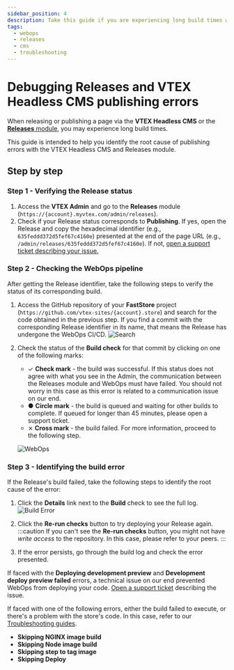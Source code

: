 ```yaml
---
sidebar_position: 4
description: Take this guide if you are experiencing long build times when publishing a page via the VTEX Headless CMS or the Releases module.
tags:
  - webops
  - releases
  - cms
  - troubleshooting
---
```



# Debugging Releases and VTEX Headless CMS publishing errors

When releasing or publishing a page via the **VTEX Headless CMS** or the [**Releases** module](https://help.vtex.com/en/tutorial/releases-module-beta--n2tN0WX5I6MJMbrJrS0Kb), you may experience long build times. 

This guide is intended to help you identify the root cause of publishing errors with the VTEX Headless CMS and Releases module.

## Step by step

### Step 1 - Verifying the Release status

1. Access the **VTEX Admin** and go to the **Releases** module (`https://{account}.myvtex.com/admin/releases`).
2. Check if your Release status corresponds to **Publishing**. If yes, open the Release and copy the hexadecimal identifier (e.g., `635feddd372d5fef67c4160e`) presented at the end of the page URL (e.g., `/admin/releases/635feddd372d5fef67c4160e`). If not, [open a support ticket describing your issue.](https://help-tickets.vtex.com/smartlink/sso/login/zendesk)

### Step 2 - Checking the WebOps pipeline

After getting the Release identifier, take the following steps to verify the status of its corresponding build.

1. Access the GitHub repository of your **FastStore** project (`https://github.com/vtex-sites/{account}.store`) and search for the code obtained in the previous step. If you find a commit with the corresponding Release identifier in its name, that means the Release has undergone the WebOps CI/CD.
   ![Search](https://vtexhelp.vtexassets.com/assets/docs/src/search-commit___d0d057d83fe4bc0d22c671edbc1e67d0.png)

2. Check the status of the **Build check** for that commit by clicking on one of the following marks:

   - <span className="text-lg text-green-500">✓</span> <strong>Check mark</strong> - the build was successful. If this status does not agree with what you see in the Admin, the communication between the Releases module and WebOps must have failed. You should not worry in this case as this error is related to a communication issue on our end.
   - <span className="text-lg text-yellow-500">●</span> <strong>Circle mark</strong> - the build is queued and waiting for other builds to complete. If queued for longer than 45 minutes, please <a hred="https://help-tickets.vtex.com/smartlink/sso/login/zendesk">open a support ticket.</a>
   - <span className="text-4xl text-red-500">⨯</span> <strong>Cross mark</strong> - the build failed. For more information, proceed to the following step.

   ![WebOps](https://vtexhelp.vtexassets.com/assets/docs/src/webops-status___2ca8db09504fb7786b8e17bc3ec521c6.png)

### Step 3 - Identifying the build error

If the Release's build failed, take the following steps to identify the root cause of the error:

1. Click the **Details** link next to the **Build** check to see the full log.
   ![Build Error](https://vtexhelp.vtexassets.com/assets/docs/src/build-error___a5b58222b3f9efc3352f51b3cfd36d0c.png)
2. Click the **Re-run checks** button to try deploying your Release again. 
   :::caution
   If you can't see the **Re-run checks** button, you might not have *write access* to the repository. In this case, please refer to your peers.
   :::

3. If the error persists, go through the build log and check the error presented.

If faced with the **Deploying development preview** and **Development deploy preview failed** errors, a technical issue on our end prevented WebOps from deploying your code. [Open a support ticket](https://help-tickets.vtex.com/smartlink/sso/login/zendesk) describing the issue.

If faced with one of the following errors, either the build failed to execute, or there's a problem with the store's code. In this case, refer to our [Troubleshooting guides](/how-to-guides/troubleshooting).

- **Skipping NGINX image build**
- **Skipping Node image build** 
- **Skipping step to tag image**
- **Skipping Deploy** 
